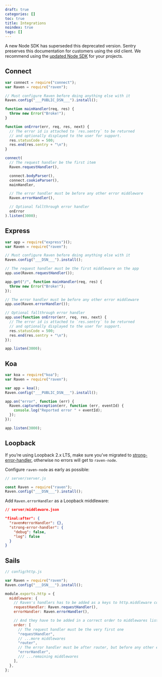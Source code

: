```yaml
---
draft: true
categories: []
toc: true
title: Integrations
noindex: true
tags: []
---
```


<Alert level="warning" title="Deprecation Warning">

A new Node SDK has superseded this deprecated version. Sentry preserves this documentation for customers using the old client. We recommend using the [updated Node SDK](/platforms/node/) for your projects.

</Alert>

## Connect

<SignInNote />

```javascript
var connect = require("connect");
var Raven = require("raven");

// Must configure Raven before doing anything else with it
Raven.config("___PUBLIC_DSN___").install();

function mainHandler(req, res) {
  throw new Error("Broke!");
}

function onError(err, req, res, next) {
  // The error id is attached to `res.sentry` to be returned
  // and optionally displayed to the user for support.
  res.statusCode = 500;
  res.end(res.sentry + "\n");
}

connect(
  // The request handler be the first item
  Raven.requestHandler(),

  connect.bodyParser(),
  connect.cookieParser(),
  mainHandler,

  // The error handler must be before any other error middleware
  Raven.errorHandler(),

  // Optional fallthrough error handler
  onError
).listen(3000);
```

## Express

```javascript
var app = require("express")();
var Raven = require("raven");

// Must configure Raven before doing anything else with it
Raven.config("___DSN___").install();

// The request handler must be the first middleware on the app
app.use(Raven.requestHandler());

app.get("/", function mainHandler(req, res) {
  throw new Error("Broke!");
});

// The error handler must be before any other error middleware
app.use(Raven.errorHandler());

// Optional fallthrough error handler
app.use(function onError(err, req, res, next) {
  // The error id is attached to `res.sentry` to be returned
  // and optionally displayed to the user for support.
  res.statusCode = 500;
  res.end(res.sentry + "\n");
});

app.listen(3000);
```

## Koa

<SignInNote />

```javascript
var koa = require("koa");
var Raven = require("raven");

var app = koa();
Raven.config("___PUBLIC_DSN___").install();

app.on("error", function (err) {
  Raven.captureException(err, function (err, eventId) {
    console.log("Reported error " + eventId);
  });
});

app.listen(3000);
```

## Loopback

If you’re using Loopback 2.x LTS, make sure you’ve migrated to [strong-error-handler](https://loopback.io/doc/en/lb2/Using-strong-error-handler.html), otherwise no errors will get to `raven-node`.

Configure `raven-node` as early as possible:

```javascript
// server/server.js

const Raven = require("raven");
Raven.config("___DSN___").install();
```

Add `Raven.errorHandler` as a Loopback middleware:

```json
// server/middleware.json

"final:after": {
  "raven#errorHandler": {},
  "strong-error-handler": {
    "debug": false,
    "log": false
  }
}
```

## Sails

```javascript
// config/http.js

var Raven = require("raven");
Raven.config("___DSN___").install();

module.exports.http = {
  middleware: {
    // Raven's handlers has to be added as a keys to http.middleware config object
    requestHandler: Raven.requestHandler(),
    errorHandler: Raven.errorHandler(),

    // And they have to be added in a correct order to middlewares list
    order: [
      // The request handler must be the very first one
      "requestHandler",
      // ...more middlewares
      "router",
      // The error handler must be after router, but before any other error middleware
      "errorHandler",
      /// ...remaining middlewares
    ],
  },
};
```
